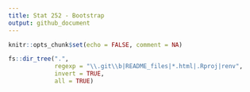 ```yaml
---
title: Stat 252 - Bootstrap
output: github_document
---
```


```r
knitr::opts_chunk$set(echo = FALSE, comment = NA)
```

```r
fs::dir_tree(".",
             regexp = "\\.git\\b|README_files|*.html|.Rproj|renv",
             invert = TRUE,
             all = TRUE)
```